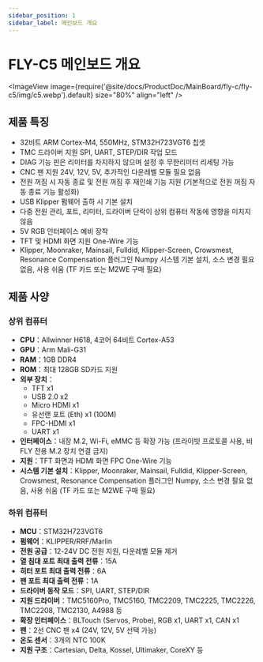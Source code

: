```yaml
---
sidebar_position: 1
sidebar_label: 메인보드 개요
---
```



# FLY-C5 메인보드 개요

<ImageView 
    image={require('@site/docs/ProductDoc/MainBoard/fly-c/fly-c5/img/c5.webp').default} 
    size="80%" 
    align="left" 
/>

## 제품 특징

- 32비트 ARM Cortex-M4, 550MHz, STM32H723VGT6 칩셋
- TMC 드라이버 지원 SPI, UART, STEP/DIR 작업 모드
- DIAG 기능 핀은 리미터를 차지하지 않으며 설정 후 무한리미터 리세팅 가능
- CNC 팬 지원 24V, 12V, 5V, 추가적인 다운레벨 모듈 필요 없음
- 전원 꺼짐 시 자동 종료 및 전원 꺼짐 후 재인쇄 기능 지원 (기본적으로 전원 꺼짐 자동 종료 기능 활성화)
- USB Klipper 펌웨어 출하 시 기본 설치
- 다중 전원 관리, 포트, 리미터, 드라이버 단락이 상위 컴퓨터 작동에 영향을 미치지 않음
- 5V RGB 인터페이스 예비 장착
- TFT 및 HDMI 화면 지원 One-Wire 기능
- Klipper, Moonraker, Mainsail, Fulldid, Klipper-Screen, Crowsmest, Resonance Compensation 플러그인 Numpy 시스템 기본 설치, 소스 변경 필요 없음, 사용 쉬움 (TF 카드 또는 M2WE 구매 필요)

## 제품 사양

### 상위 컴퓨터

- **CPU**：Allwinner H618, 4코어 64비트 Cortex-A53
- **GPU**：Arm Mali-G31
- **RAM**：1GB DDR4
- **ROM**：최대 128GB SD카드 지원
- **외부 장치**：
    - TFT x1
    - USB 2.0 x2
    - Micro HDMI x1
    - 유선랜 포트 (Eth) x1 (100M)
    - FPC-HDMI x1
    - UART x1
- **인터페이스**：내장 M.2, Wi-Fi, eMMC 등 확장 가능 (프라이빗 프로토콜 사용, 비 FLY 전용 M.2 장치 연결 금지)
- **지원**：TFT 화면과 HDMI 화면 FPC One-Wire 기능
- **시스템 기본 설치**：Klipper, Moonraker, Mainsail, Fulldid, Klipper-Screen, Crowsmest, Resonance Compensation 플러그인 Numpy, 소스 변경 필요 없음, 사용 쉬움 (TF 카드 또는 M2WE 구매 필요)

### 하위 컴퓨터

- **MCU**：STM32H723VGT6
- **펌웨어**：KLIPPER/RRF/Marlin
- **전원 공급**：12-24V DC 전원 지원, 다운레벨 모듈 제거
- **열 침대 포트 최대 출력 전류**：15A
- **히터 포트 최대 출력 전류**：6A
- **팬 포트 최대 출력 전류**：1A
- **드라이버 동작 모드**：SPI, UART, STEP/DIR
- **지원 드라이버**：TMC5160Pro, TMC5160, TMC2209, TMC2225, TMC2226, TMC2208, TMC2130, A4988 등
- **확장 인터페이스**：BLTouch (Servos, Probe), RGB x1, UART x1, CAN x1
- **팬**：2선 CNC 팬 x4 (24V, 12V, 5V 선택 가능)
- **온도 센서**：3개의 NTC 100K
- **지원 구조**：Cartesian, Delta, Kossel, Ultimaker, CoreXY 등
